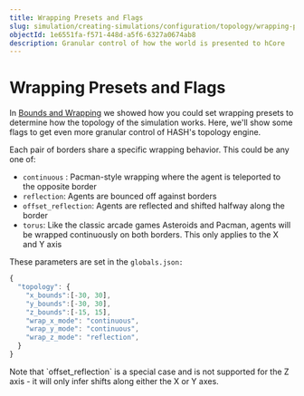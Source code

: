 ```yaml
---
title: Wrapping Presets and Flags
slug: simulation/creating-simulations/configuration/topology/wrapping-presets-and-flags
objectId: 1e6551fa-f571-448d-a5f6-6327a0674ab8
description: Granular control of how the world is presented to hCore
---
```


# Wrapping Presets and Flags

In [Bounds and Wrapping](/docs/simulation/creating-simulations/configuration/topology/bounds-and-wrapping) we showed how you could set wrapping presets to determine how the topology of the simulation works. Here, we'll show some flags to get even more granular control of HASH's topology engine.

Each pair of borders share a specific wrapping behavior. This could be any one of:

- `continuous` : Pacman-style wrapping where the agent is teleported to the opposite border
- `reflection`: Agents are bounced off against borders
- `offset_reflection`: Agents are reflected and shifted halfway along the border
- `torus`: Like the classic arcade games Asteroids and Pacman, agents will be wrapped continuously on both borders. This only applies to the X and Y axis

These parameters are set in the `globals.json:`

```javascript
{
  "topology": {
    "x_bounds":[-30, 30],
    "y_bounds":[-30, 30],
    "z_bounds":[-15, 15],
    "wrap_x_mode": "continuous",
    "wrap_y_mode": "continuous",
    "wrap_z_mode": "reflection",
  }
}
```

<Hint style="warning">
  Note that `offset_reflection` is a special case and is not supported for the Z
  axis - it will only infer shifts along either the X or Y axes.
</Hint>
